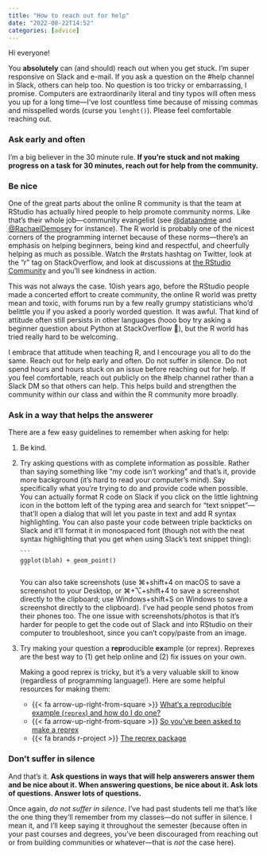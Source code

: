```yaml
---
title: "How to reach out for help"
date: "2022-08-22T14:52"
categories: [advice]
---
```


Hi everyone!

You **absolutely** can (and should) reach out when you get stuck. I'm super responsive on Slack and e-mail. If you ask a question on the #help channel in Slack, others can help too. No question is too tricky or embarrassing, I promise. Computers are extraordinarily literal and tiny typos will often mess you up for a long time—I've lost countless time because of missing commas and misspelled words (curse you `lenght()`). Please feel comfortable reaching out. 

### Ask early and often

I'm a big believer in the 30 minute rule. **If you're stuck and not making progress on a task for 30 minutes, reach out for help from the community.**

### Be nice

One of the great parts about the online R community is that the team at RStudio has actually hired people to help promote community norms. Like that's their whole job—community evangelist (see [\@dataandme](https://twitter.com/dataandme) and [\@RachaelDempsey](https://twitter.com/_RachaelDempsey) for instance). The R world is probably one of the nicest corners of the programming internet because of these norms—there's an emphasis on helping beginners, being kind and respectful, and cheerfully helping as much as possible. Watch the #rstats hashtag on Twitter, look at the "r" tag on StackOverflow, and look at discussions at [the RStudio Community](https://community.rstudio.com/) and you'll see kindness in action.

This was not always the case. 10ish years ago, before the RStudio people made a concerted effort to create community, the online R world was pretty mean and toxic, with forums run by a few really grumpy statisticians who'd belittle you if you asked a poorly worded question. It was awful. That kind of attitude often still persists in other languages (hooo boy try asking a beginner question about Python at StackOverflow 😬), but the R world has tried really hard to be welcoming. 

I embrace that attitude when teaching R, and I encourage you all to do the same. Reach out for help early and often. Do not suffer in silence. Do not spend hours and hours stuck on an issue before reaching out for help. If you feel comfortable, reach out publicly on the #help channel rather than a Slack DM so that others can help. This helps build and strengthen the community within our class and within the R community more broadly.

### Ask in a way that helps the answerer

There are a few easy guidelines to remember when asking for help:

1. Be kind.

2. Try asking questions with as complete information as possible. Rather than saying something like "my code isn't working" and that's it, provide more background (it's hard to read your computer's mind). Say specifically what you're trying to do and provide code when possible. You can actually format R code on Slack if you click on the little lightning icon in the bottom left of the typing area and search for "text snippet"—that'll open a dialog that will let you paste in text and add R syntax highlighting. You can also paste your code between triple backticks on Slack and it'll format it in monospaced font (though not with the neat syntax highlighting that you get when using Slack's text snippet thing):

   ````
   ```
   ggplot(blah) + geom_point()
   ```
   ````

	 You can also take screenshots (use ⌘+shift+4 on macOS to save a screenshot to your Desktop, or ⌘+⌥+shift+4 to save a screenshot directly to the clipboard; use Windows+shift+S on Windows to save a screenshot directly to the clipboard). I've had people send photos from their phones too. The one issue with screenshots/photos is that it's harder for people to get the code out of Slack and into RStudio on their computer to troubleshoot, since you can't copy/paste from an image.

3. Try making your question a **repr**oducible **ex**ample (or reprex). Reprexes are the best way to (1) get help online and (2) fix issues on your own. 

   Making a good reprex is tricky, but it's a very valuable skill to know (regardless of programming language!). Here are some helpful resources for making them:

   - {{< fa arrow-up-right-from-square >}} [What's a reproducible example (`reprex`) and how do I do one?](https://community.rstudio.com/t/faq-whats-a-reproducible-example-reprex-and-how-do-i-do-one/5219)
   - {{< fa arrow-up-right-from-square >}} [So you've been asked to make a reprex](https://www.jessemaegan.com/post/so-you-ve-been-asked-to-make-a-reprex/)
   - {{< fa brands r-project >}} [The reprex package](https://reprex.tidyverse.org/index.html)

### Don't suffer in silence

And that's it. **Ask questions in ways that will help answerers answer them and be nice about it. When answering questions, be nice about it. Ask lots of questions. Answer lots of questions.**

Once again, *do not suffer in silence*. I've had past students tell me that's like the one thing they'll remember from my classes—do not suffer in silence. I mean it, and I'll keep saying it throughout the semester (because often in your past courses and degrees, you've been discouraged from reaching out or from building communities or whatever—that is *not* the case here).
